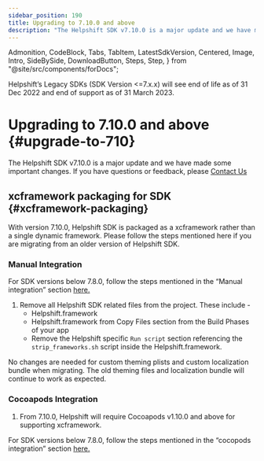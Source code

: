 ```yaml
---
sidebar_position: 190
title: Upgrading to 7.10.0 and above
description: "The Helpshift SDK v7.10.0 is a major update and we have made some important changes. If you have questions or feedback, please Contact Us"
---
```


  Admonition,
  CodeBlock,
  Tabs,
  TabItem,
  LatestSdkVersion,
  Centered,
  Image,
  Intro,
  SideBySide,
  DownloadButton,
  Steps,
  Step,
} from "@site/src/components/forDocs";

<Admonition type="danger" title="Important">

Helpshift’s Legacy SDKs (SDK Version <=7.x.x) will see end of life as of 31 Dec 2022 and end of support as of 31 March 2023.

</Admonition>

# Upgrading to 7.10.0 and above {#upgrade-to-710}

<Intro>

The Helpshift SDK v7.10.0 is a major update and we have made some important changes. If you have questions or feedback, please <a href="https://support.helpshift.com/kb/contact/" target="_blank">Contact Us</a>

</Intro>

## xcframework packaging for SDK {#xcframework-packaging}

With version 7.10.0, Helpshift SDK is packaged as a xcframework rather than a single dynamic framework. Please follow the steps mentioned here if you are migrating from an older version of Helpshift SDK.

### Manual Integration

<Admonition type="info" title="Note">

For SDK versions below 7.8.0, follow the steps mentioned in the “Manual integration” section [here.](https://developers.helpshift.com/ios/upgrade-to-78/#framework-packaging)

</Admonition>

1. Remove all Helpshift SDK related files from the project. These include -
   - Helpshift.framework
   - Helpshift.framework from Copy Files section from the Build Phases of your app
   - Remove the Helpshift specific `Run script` section referencing the `strip_frameworks.sh` script inside the Helpshift.framework.

<Admonition type="info" title="Note">

No changes are needed for custom theming plists and custom localization bundle when migrating. The old theming files and localization bundle will continue to work as expected.

</Admonition>

### Cocoapods Integration

1. From 7.10.0, Helpshift will require Cocoapods v1.10.0 and above for supporting xcframework.

<Admonition type="info" title="Note">

For SDK versions below 7.8.0, follow the steps mentioned in the “cocopods integration” section [here.](https://developers.helpshift.com/ios/upgrade-to-78/#framework-packaging)

</Admonition>
